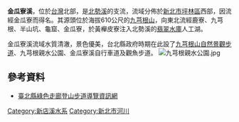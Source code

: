 {{Infobox river
| river_name = 金瓜寮溪
| native_name =
| other_name =
| etymology =
| image_name =File:金瓜寮溪上游.jpg
| image_size =
| caption    =金瓜寮溪上游
| origin     = [[九芎根山|九芎根山]]
| mouth      = 黃櫸皮寮
| progression = [[北勢溪_(新北市)|北勢溪]]（[[翡翠水庫|翡翠水庫]]）
| basin_countries =
| location   = [[新北市|新北市]][[坪林區|坪林區]]
| length     = 
| elevation  = {{convert|610|m|}}
| mouth_elevation =
| discharge  =
| watershed  = 
| left_tribs =
| right_tribs =
}}
'''金瓜寮溪'''，位於[[台灣|台灣]]北部，是[[北勢溪_(新北市)|北勢溪]]的支流，流域分佈於[[新北市|新北市]][[坪林區|坪林區]]西部，因流經金瓜寮而得名。其源頭位於海拔610公尺的[[九芎根山|九芎根山]]，向東北流經鹿寮、九芎根、半山坑、龜窟、金瓜寮，於黃櫸皮寮注入北勢溪的[[翡翠水庫|翡翠水庫]]人工湖。

金瓜寮溪流域水質清澈，景色優美，台北縣政府時期在此設了[[九芎根山自然景觀步道|九芎根山自然景觀步道]]、九芎根親水公園、金瓜寮溪自行車道及觀魚步道。 
[[File:九芎根親水公園.jpg|thumb]]

==參考資料==
{{commons category|Jingualiao Creek}}
*[https://web.archive.org/web/20080226185510/http://sport.tpc.edu.tw/people/mountain/line-5-28.htm 臺北縣綠色走廊登山步道導覽資訊網] 

{{淡水河}}

[[Category:新店溪水系|Category:新店溪水系]]
[[Category:新北市河川|Category:新北市河川]]